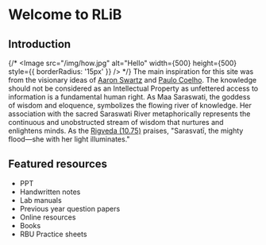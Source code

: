 
# Welcome to RLiB

<UpdateCard/>

## Introduction
{/* <Image src="/img/how.jpg" alt="Hello" width={500} height={500} style={{ borderRadius: '15px' }} /> */}
The main inspiration for this site was from the visionary ideas of [Aaron Swartz](https://en.wikipedia.org/wiki/Aaron_Swartz) and [Paulo Coelho](https://x.com/paulocoelho/status/795429831030829056?lang=en).
The knowledge should not be considered as an Intellectual Property as unfettered access to information is a fundamental human right. 
As Maa Saraswati, the goddess of wisdom and eloquence, symbolizes the flowing river of knowledge. Her association with the sacred Saraswati River metaphorically represents the continuous and unobstructed stream of wisdom that nurtures and enlightens minds. As the [Rigveda (10.75)](https://www.wisdomlib.org/hinduism/book/rig-veda-english-translation/d/doc839377.html) praises, "Sarasvatī, the mighty flood—she with her light illuminates."

## Featured resources
* PPT
* Handwritten notes
* Lab manuals
* Previous year question papers   
* Online resources
* Books
* RBU Practice sheets
